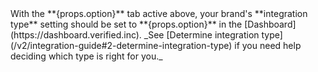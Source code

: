 
<Admonition type="note">
    With the **{props.option}** tab active above, your brand's **integration type** setting should be set to **{props.option}** in the [Dashboard](https://dashboard.verified.inc). _See [Determine integration type](/v2/integration-guide#2-determine-integration-type) if you need help deciding which type is right for you._
</Admonition>
